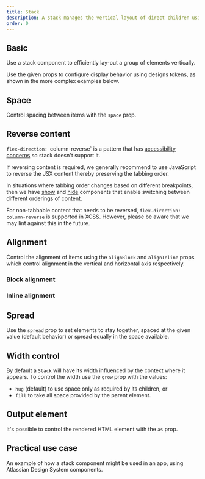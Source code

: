 ```yaml
---
title: Stack
description: A stack manages the vertical layout of direct children using flexbox.
order: 0
---
```




<CodeDocsHeader
	name="@atlaskit/primitives"
	repository="https://bitbucket.org/atlassian/atlassian-frontend-mirror"
	directoryName="primitives"
/>

## Basic

Use a stack component to efficiently lay-out a group of elements vertically.

Use the given props to configure display behavior using designs tokens, as shown in the more complex
examples below.

<Example Component={StackBasic} packageName="@atlaskit/primitives/stack" />

## Space

Control spacing between items with the `space` prop.

<Example Component={StackSpaceBasic} packageName="@atlaskit/primitives/stack" />

## Reverse content

`flex-direction: `column-reverse` is a pattern that has
[accessibility concerns](https://developer.mozilla.org/en-US/docs/Web/CSS/flex-direction#accessibility_concerns)
so stack doesn't support it.

If reversing content is required, we generally recommend to use JavaScript to reverse the JSX
content thereby preserving the tabbing order.

In situations where tabbing order changes based on different breakpoints, then we have
[show](/components/primitives/responsive/show/examples) and
[hide](/components/primitives/responsive/hide/examples) components that enable switching between
different orderings of content.

For non-tabbable content that needs to be reversed, `flex-direction: column-reverse` is supported in
XCSS. However, please be aware that we may lint against this in the future.

## Alignment

Control the alignment of items using the `alignBlock` and `alignInline` props which control
alignment in the vertical and horizontal axis respectively.

### Block alignment

<Example Component={StackAlignBlock} packageName="@atlaskit/primitives/stack" />

### Inline alignment

<Example Component={StackAlignInline} packageName="@atlaskit/primitives/stack" />

## Spread

Use the `spread` prop to set elements to stay together, spaced at the given value (default behavior)
or spread equally in the space available.

<Example Component={StackSpread} packageName="@atlaskit/primitives/stack" />

## Width control

By default a `Stack` will have its width influenced by the context where it appears. To control the
width use the `grow` prop with the values:

- `hug` (default) to use space only as required by its children, or
- `fill` to take all space provided by the parent element.

<Example Component={StackGrow} packageName="@atlaskit/primitives/stack" />

## Output element

It's possible to control the rendered HTML element with the `as` prop.

<Example Component={StackAs} packageName="@atlaskit/primitives/stack" />

## Practical use case

An example of how a stack component might be used in an app, using Atlassian Design System
components.

<Example Component={StackPracticalUseCase} packageName="@atlaskit/primitives/stack" />
